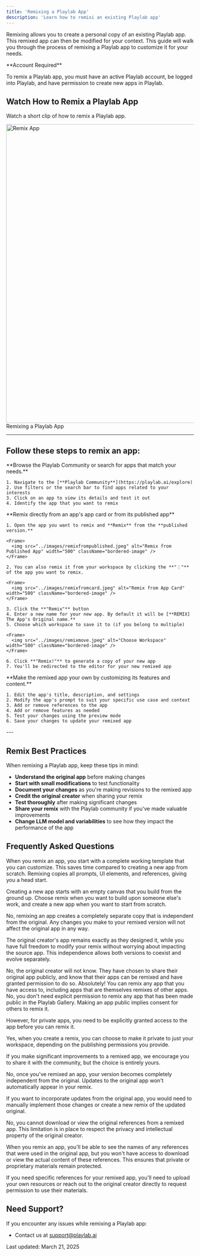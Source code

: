 ```yaml
---
title: 'Remixing a Playlab App'
description: 'Learn how to remixi an existing Playlab app'
---
```


Remixing allows you to create a personal copy of an existing Playlab app. This remixed app can then be modified for your context. This guide will walk you through the process of remixing a Playlab app to customize it for your needs.

<Warning>
  **Account Required**
  
  To remix a Playlab app, you must have an active Playlab account, be logged into Playlab, and have permission to create new apps in Playlab.
</Warning>

## <Icon icon="video" size="24" className="inline-block align-text-bottom" /> Watch How to Remix a Playlab App

Watch a short clip of how to remix a Playlab app.

<Frame>
  <img src="../images/remix.gif" alt="Remix App" width="800" className="bordered-image" />
  <figcaption>Remixing a Playlab App</figcaption>
</Frame>

---

## <Icon icon="arrow-right" size="24" className="inline-block align-text-bottom" /> Follow these steps to remix an app:

<Steps>
  <Step title="Find an App to Remix">
    **Browse the Playlab Community or search for apps that match your needs.**
    
    1. Navigate to the [**Playlab Community**](https://playlab.ai/explore)
    2. Use filters or the search bar to find apps related to your interests
    3. Click on an app to view its details and test it out
    4. Identify the app that you want to remix
  </Step>

  <Step title="Remix the App">
    **Remix directly from an app's app card or from its published app**
    
    1. Open the app you want to remix and **Remix** from the **published version.**
    
    <Frame>
      <img src="../images/remixfrompublished.jpeg" alt="Remix from Published App" width="500" className="bordered-image" />
    </Frame>
    
    2. You can also remix it from your workspace by clicking the **"⋮"** of the app you want to remix.
    
    <Frame>
      <img src="../images/remixfromcard.jpeg" alt="Remix from App Card" width="500" className="bordered-image" />
    </Frame>
    
    3. Click the **"Remix"** button
    4. Enter a new name for your new app. By default it will be [**REMIX] The App's Original name.**
    5. Choose which workspace to save it to (if you belong to multiple)
    
    <Frame>
      <img src="../images/remixmove.jpeg" alt="Choose Workspace" width="500" className="bordered-image" />
    </Frame>
    
    6. Click **"Remix!"** to generate a copy of your new app
    7. You'll be redirected to the editor for your new remixed app
  </Step>

  <Step title="Customize Your Remixed App">
    **Make the remixed app your own by customizing its features and content.**
    
    1. Edit the app's title, description, and settings
    2. Modify the app's prompt to suit your specific use case and context
    3. Add or remove references to the app
    4. Add or remove features as needed
    5. Test your changes using the preview mode
    6. Save your changes to update your remixed app
  </Step>
</Steps>
---

## <Icon icon="lightbulb-on" size="24" className="inline-block align-text-bottom" /> Remix Best Practices

When remixing a Playlab app, keep these tips in mind:

- **Understand the original app** before making changes
- **Start with small modifications** to test functionality
- **Document your changes** as you're making revisions to the remixed app
- **Credit the original creator** when sharing your remix
- **Test thoroughly** after making significant changes
- **Share your remix** with the Playlab community if you've made valuable improvements
- **Change LLM model and variabilities** to see how they impact the performance of the app

## <Icon icon="circle-question" size="24" className="inline-block align-text-bottom" /> Frequently Asked Questions

<Accordion title="What is the difference between remixing and creating a new app?">
  When you remix an app, you start with a complete working template that you can customize. This saves time compared to creating a new app from scratch. Remixing copies all prompts, UI elements, and references, giving you a head start.
  
  Creating a new app starts with an empty canvas that you build from the ground up. Choose remix when you want to build upon someone else's work, and create a new app when you want to start from scratch.
</Accordion>

<Accordion title="Will my remixed app change the original app?">
  No, remixing an app creates a completely separate copy that is independent from the original. Any changes you make to your remixed version will not affect the original app in any way.
  
  The original creator's app remains exactly as they designed it, while you have full freedom to modify your remix without worrying about impacting the source app. This independence allows both versions to coexist and evolve separately.
</Accordion>

<Accordion title="Will the original app creator know that I remixed their app?">
  No, the original creator will not know. They have chosen to share their original app publicly, and know that their apps can be remixed and have granted permission to do so.
</Accordion>

<Accordion title="Can I remix an app that was already remixed by someone else?">
  Absolutely! You can remix any app that you have access to, including apps that are themselves remixes of other apps.
</Accordion>

<Accordion title="Do I need permission to remix someone's app?">
  No, you don't need explicit permission to remix any app that has been made public in the Playlab Gallery. Making an app public implies consent for others to remix it.
  
  However, for private apps, you need to be explicitly granted access to the app before you can remix it.
</Accordion>

<Accordion title="Can I make my remixed app private?">
  Yes, when you create a remix, you can choose to make it private to just your workspace, depending on the publishing permissions you provide.
  
  If you make significant improvements to a remixed app, we encourage you to share it with the community, but the choice is entirely yours.
</Accordion>

<Accordion title="Will updates to the original app affect my remix?">
  No, once you've remixed an app, your version becomes completely independent from the original. Updates to the original app won't automatically appear in your remix.
  
  If you want to incorporate updates from the original app, you would need to manually implement those changes or create a new remix of the updated original.
</Accordion>

<Accordion title="Can I download the references from a remixed app?">
  No, you cannot download or view the original references from a remixed app. This limitation is in place to respect the privacy and intellectual property of the original creator.
   
  When you remix an app, you'll be able to see the names of any references that were used in the original app, but you won't have access to download or view the actual content of these references. This ensures that private or proprietary materials remain protected.
   
  If you need specific references for your remixed app, you'll need to upload your own resources or reach out to the original creator directly to request permission to use their materials.
</Accordion>

## <Icon icon="bullhorn" size="24" className="inline-block align-text-bottom" /> Need Support?

If you encounter any issues while remixing a Playlab app:

* Contact us at [support@playlab.ai](mailto:support@playlab.ai)

Last updated: March 21, 2025